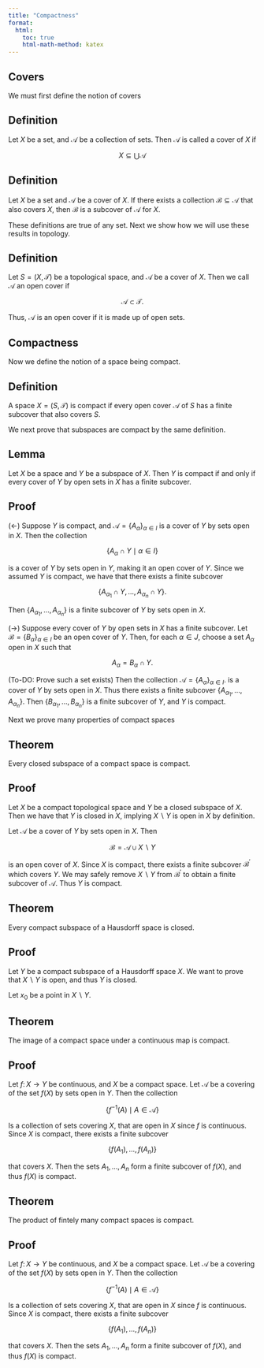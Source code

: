 ```yaml
---
title: "Compactness"
format:
  html:
    toc: true
    html-math-method: katex
---
```


## Covers

We must first define the notion of covers

::: {.callout-note icon="false"}
## Definition

Let $X$ be a set, and $\mathscr{A}$ be a collection of sets. Then $\mathscr{A}$ is called a [cover]{.definition} of $X$ if 

$$
X \subseteq \bigcup \mathscr{A}
$$
:::

::: {.callout-note icon="false"}
## Definition

Let $X$ be a set and $\mathscr{A}$ be a cover of $X$. If there exists a collection $\mathscr{B} \subseteq \mathscr{A}$ that also covers $X$, then $\mathscr{B}$ is a [subcover]{.definition} of $\mathscr{A}$ for $X$.
:::

These definitions are true of any set. Next we show how we will use these results in topology.

::: {.callout-note icon="false"}
## Definition

Let $S = (X,\mathcal{T})$ be a topological space, and $\mathscr{A}$ be a cover of $X$. Then we call $\mathscr{A}$ an [open cover]{.definition} if 

$$
\mathscr{A} \subset \mathcal{T}.
$$
:::

Thus, $\mathscr{A}$ is an open cover if it is made up of open sets. 

## Compactness

Now we define the notion of a space being compact.

::: {.callout-note icon="false"}
## Definition

A space $X = (S,\mathcal{T})$ is [compact]{.definition} if every open cover $\mathscr{A}$ of $S$ has a finite subcover that also covers $S$.
:::

We next prove that subspaces are compact by the same definition.

::: {.callout-note icon="false"}
## Lemma

Let $X$ be a space and $Y$ be a subspace of $X$. Then $Y$ is compact if and only if every cover of $Y$ by open sets in $X$ has a finite subcover.
:::

::: {.callout-tip icon="false" collapse="true"}
## Proof

($\leftarrow$) Suppose $Y$ is compact, and $\mathscr{A} = \{A_\alpha\}_{\alpha \in I}$ is a cover of $Y$ by sets open in $X$. Then the collection

$$
\{A_\alpha \cap Y \mid \alpha \in I\}
$$

is a cover of $Y$ by sets open in $Y$, making it an open cover of $Y$. Since we assumed $Y$ is compact, we have that there exists a finite subcover

$$
\{A_{\alpha_1} \cap Y, \dots, A_{\alpha_n} \cap Y\}.
$$

Then $\{A_{\alpha_1}, \dots, A_{\alpha_n}\}$ is a finite subcover of $Y$ by sets open in $X$.

($\rightarrow$) Suppose every cover of $Y$ by open sets in $X$ has a finite subcover. Let $\mathscr{B} = \{B_{\alpha}\}_{\alpha \in I}$ be an open cover of $Y$. Then, for each $\alpha \in J$, choose a set $A_\alpha$ open in $X$ such that

$$
A_\alpha = B_\alpha \cap Y.
$$

(To-DO: Prove such a set exists) Then the collection $\mathscr{A} = \{A_\alpha\}_{\alpha \in I}$. is a cover of $Y$ by sets open in $X$. Thus there exists a finite subcover $\{A_{\alpha_1}, \dots, A_{\alpha_n}\}$. Then $\{B_{\alpha_1}, \dots, B_{\alpha_n}\}$ is a finite subcover of $Y$, and $Y$ is compact.
:::

Next we prove many properties of compact spaces

::: {.callout-note icon="false"}
## Theorem

Every closed subspace of a compact space is compact.
:::

::: {.callout-tip icon="false" collapse="true"}
## Proof

Let $X$ be a compact topological space and $Y$ be a closed subspace of $X$. Then we have that $Y$ is closed in $X$, implying $X \backslash Y$ is open in $X$ by definition.

Let $\mathscr{A}$ be a cover of $Y$ by sets open in $X$. Then 

$$
\mathscr{B} = \mathscr{A} \cup X \backslash Y
$$

is an open cover of $X$. Since $X$ is compact, there exists a finite subcover $\mathscr{B}^\prime$ which covers $Y$. We may safely remove $X\backslash Y$ from $\mathscr{B}^\prime$ to obtain a finite subcover of $\mathscr{A}$. Thus $Y$ is compact.
:::

::: {.callout-note icon="false"}
## Theorem

Every compact subspace of a Hausdorff space is closed.
:::

::: {.callout-tip icon="false" collapse="true"}
## Proof

Let $Y$ be a compact subspace of a Hausdorff space $X$. We want to prove that $X\backslash Y$ is open, and thus $Y$ is closed.

Let $x_0$ be a point in $X \backslash Y$.
:::

::: {.callout-note icon="false"}
## Theorem

The image of a compact space under a continuous map is compact.
:::

::: {.callout-tip icon="false" collapse="true"}
## Proof

Let $f\colon X \to Y$ be continuous, and $X$ be a compact space. Let $\mathscr{A}$ be a covering of the set $f(X)$ by sets open in $Y$. Then the collection

$$
\{f^{-1}(A) \mid A \in \mathscr{A}\}
$$

Is a collection of sets covering $X$, that are open in $X$ since $f$ is continuous. Since $X$ is compact, there exists a finite subcover 

$$
\{f(A_1),\dots,f(A_n)\}
$$

that covers $X$. Then the sets $A_1,\dots,A_n$ form a finite subcover of $f(X)$, and thus $f(X)$ is compact.
:::

::: {.callout-note icon="false"}
## Theorem

The product of fintely many compact spaces is compact.
:::

::: {.callout-tip icon="false" collapse="true"}
## Proof

Let $f\colon X \to Y$ be continuous, and $X$ be a compact space. Let $\mathscr{A}$ be a covering of the set $f(X)$ by sets open in $Y$. Then the collection

$$
\{f^{-1}(A) \mid A \in \mathscr{A}\}
$$

Is a collection of sets covering $X$, that are open in $X$ since $f$ is continuous. Since $X$ is compact, there exists a finite subcover 

$$
\{f(A_1),\dots,f(A_n)\}
$$

that covers $X$. Then the sets $A_1,\dots,A_n$ form a finite subcover of $f(X)$, and thus $f(X)$ is compact.
:::
